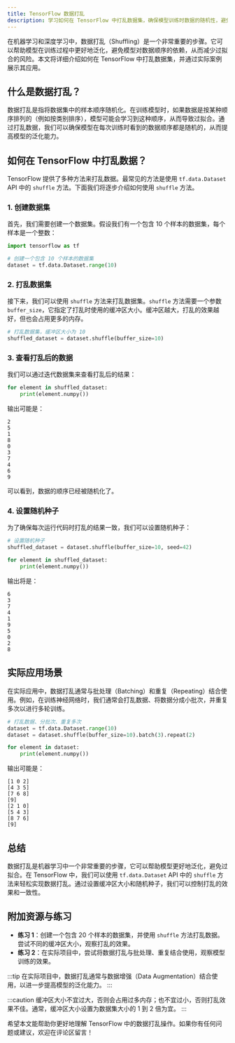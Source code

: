 ```yaml
---
title: TensorFlow 数据打乱
description: 学习如何在 TensorFlow 中打乱数据集，确保模型训练时数据的随机性，避免过拟合。
---
```


在机器学习和深度学习中，数据打乱（Shuffling）是一个非常重要的步骤。它可以帮助模型在训练过程中更好地泛化，避免模型对数据顺序的依赖，从而减少过拟合的风险。本文将详细介绍如何在 TensorFlow 中打乱数据集，并通过实际案例展示其应用。

## 什么是数据打乱？

数据打乱是指将数据集中的样本顺序随机化。在训练模型时，如果数据是按某种顺序排列的（例如按类别排序），模型可能会学习到这种顺序，从而导致过拟合。通过打乱数据，我们可以确保模型在每次训练时看到的数据顺序都是随机的，从而提高模型的泛化能力。

## 如何在 TensorFlow 中打乱数据？

TensorFlow 提供了多种方法来打乱数据。最常见的方法是使用 `tf.data.Dataset` API 中的 `shuffle` 方法。下面我们将逐步介绍如何使用 `shuffle` 方法。

### 1. 创建数据集

首先，我们需要创建一个数据集。假设我们有一个包含 10 个样本的数据集，每个样本是一个整数：

```python
import tensorflow as tf

# 创建一个包含 10 个样本的数据集
dataset = tf.data.Dataset.range(10)
```

### 2. 打乱数据集

接下来，我们可以使用 `shuffle` 方法来打乱数据集。`shuffle` 方法需要一个参数 `buffer_size`，它指定了打乱时使用的缓冲区大小。缓冲区越大，打乱的效果越好，但也会占用更多的内存。

```python
# 打乱数据集，缓冲区大小为 10
shuffled_dataset = dataset.shuffle(buffer_size=10)
```

### 3. 查看打乱后的数据

我们可以通过迭代数据集来查看打乱后的结果：

```python
for element in shuffled_dataset:
    print(element.numpy())
```

输出可能是：

```
2
5
1
8
0
3
7
4
6
9
```

可以看到，数据的顺序已经被随机化了。

### 4. 设置随机种子

为了确保每次运行代码时打乱的结果一致，我们可以设置随机种子：

```python
# 设置随机种子
shuffled_dataset = dataset.shuffle(buffer_size=10, seed=42)

for element in shuffled_dataset:
    print(element.numpy())
```

输出将是：

```
6
3
7
4
1
9
5
0
2
8
```

## 实际应用场景

在实际应用中，数据打乱通常与批处理（Batching）和重复（Repeating）结合使用。例如，在训练神经网络时，我们通常会打乱数据、将数据分成小批次，并重复多次以进行多轮训练。

```python
# 打乱数据、分批次、重复多次
dataset = tf.data.Dataset.range(10)
dataset = dataset.shuffle(buffer_size=10).batch(3).repeat(2)

for element in dataset:
    print(element.numpy())
```

输出可能是：

```
[1 0 2]
[4 3 5]
[7 6 8]
[9]
[2 1 0]
[5 4 3]
[8 7 6]
[9]
```

## 总结

数据打乱是机器学习中一个非常重要的步骤，它可以帮助模型更好地泛化，避免过拟合。在 TensorFlow 中，我们可以使用 `tf.data.Dataset` API 中的 `shuffle` 方法来轻松实现数据打乱。通过设置缓冲区大小和随机种子，我们可以控制打乱的效果和一致性。

## 附加资源与练习

- **练习 1**：创建一个包含 20 个样本的数据集，并使用 `shuffle` 方法打乱数据。尝试不同的缓冲区大小，观察打乱的效果。
- **练习 2**：在实际项目中，尝试将数据打乱与批处理、重复结合使用，观察模型训练的效果。

:::tip
在实际项目中，数据打乱通常与数据增强（Data Augmentation）结合使用，以进一步提高模型的泛化能力。
:::

:::caution
缓冲区大小不宜过大，否则会占用过多内存；也不宜过小，否则打乱效果不佳。通常，缓冲区大小设置为数据集大小的 1 到 2 倍为宜。
:::

希望本文能帮助你更好地理解 TensorFlow 中的数据打乱操作。如果你有任何问题或建议，欢迎在评论区留言！